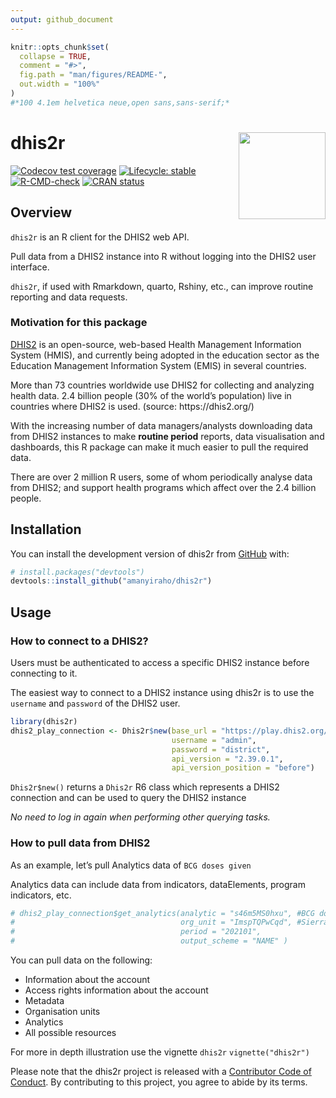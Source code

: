 ```yaml
---
output: github_document
---
```


<!-- README.md is generated from README.Rmd. Please edit that file -->


```r
knitr::opts_chunk$set(
  collapse = TRUE,
  comment = "#>",
  fig.path = "man/figures/README-",
  out.width = "100%"
)
#*100 4.1em helvetica neue,open sans,sans-serif;*
```

# dhis2r <img src="man/figures/logo.png" align="right" height="139" />

<!-- badges: start -->
[![Codecov test coverage](https://codecov.io/gh/amanyiraho/dhis2r/branch/master/graph/badge.svg)](https://app.codecov.io/gh/amanyiraho/dhis2r?branch=master)
[![Lifecycle: stable](https://img.shields.io/badge/lifecycle-stable-brightgreen.svg)](https://lifecycle.r-lib.org/articles/stages.html#stable)
[![R-CMD-check](https://github.com/amanyiraho/dhis2r/actions/workflows/R-CMD-check.yaml/badge.svg)](https://github.com/amanyiraho/dhis2r/actions/workflows/R-CMD-check.yaml)
[![CRAN status](https://www.r-pkg.org/badges/version/dhis2r)](https://CRAN.R-project.org/package=dhis2r)
<!-- badges: end -->

## Overview

`dhis2r` is an R client for the DHIS2 web API.

Pull data from a DHIS2 instance into R without logging into the DHIS2 user interface.

`dhis2r`, if used with Rmarkdown, quarto, Rshiny, etc., can improve routine reporting and data requests.

### Motivation for this package

[DHIS2](https://dhis2.org/) is an open-source, web-based Health Management Information System (HMIS), and currently being adopted in the education sector as the Education Management Information System (EMIS) in several countries.

More than 73 countries worldwide use DHIS2 for collecting and analyzing health data. 2.4 billion people (30% of the world’s population) live in countries where DHIS2 is used. (source: https://dhis2.org/)

With the increasing number of data managers/analysts downloading data from DHIS2 instances to make **routine period** reports, data visualisation and dashboards, this R package can make it much easier to pull the required data.

There are over 2 million R users, some of whom periodically analyse data from DHIS2; and support health programs which affect over the 2.4 billion people.

## Installation

You can install the development version of dhis2r from [GitHub](https://github.com/) with:

``` r
# install.packages("devtools")
devtools::install_github("amanyiraho/dhis2r")
```


## Usage 

### How to connect to a DHIS2?

Users must be authenticated to access a specific DHIS2 instance before connecting to it.

The easiest way to connect to a DHIS2 instance using dhis2r is to use the `username` and `password` of the DHIS2 user.


```r
library(dhis2r)
dhis2_play_connection <- Dhis2r$new(base_url = "https://play.dhis2.org/",
                                    username = "admin",
                                    password = "district",
                                    api_version = "2.39.0.1",
                                    api_version_position = "before")
```


`Dhis2r$new()` returns a `Dhis2r` R6 class which represents a DHIS2 connection and can be used to query the DHIS2 instance
 
*No need to log in again when performing other querying tasks.*


### How to pull data from DHIS2

As an example, let's pull Analytics data of `BCG doses given`

Analytics data can include data from indicators, dataElements, program indicators, etc.

```r
# dhis2_play_connection$get_analytics(analytic = "s46m5MS0hxu", #BCG doses given
#                                     org_unit = "ImspTQPwCqd", #Sierra Leone (National level)
#                                     period = "202101",
#                                     output_scheme = "NAME" )

```

You can pull data on the following:

- Information about the account
- Access rights information about the account 
- Metadata
- Organisation units
- Analytics
- All possible resources 


For more in depth illustration use the vignette `dhis2r` `vignette("dhis2r")`

Please note that the dhis2r project is released with a [Contributor Code of Conduct](https://contributor-covenant.org/version/2/0/CODE_OF_CONDUCT.html). By contributing to this project, you agree to abide by its terms.

